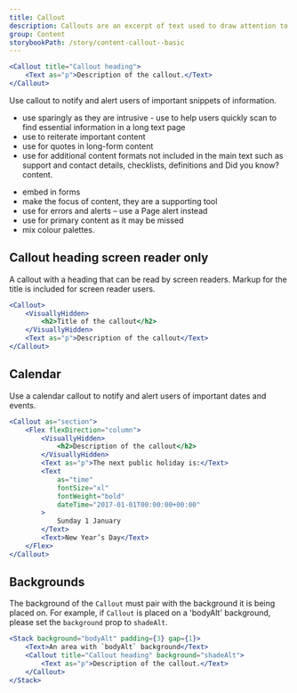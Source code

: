 ```yaml
---
title: Callout
description: Callouts are an excerpt of text used to draw attention to important or interesting information. They should not be confused with Page alerts.
group: Content
storybookPath: /story/content-callout--basic
---
```


```jsx live
<Callout title="Callout heading">
	<Text as="p">Description of the callout.</Text>
</Callout>
```

Use callout to notify and alert users of important snippets of information.

<DoHeading />

- use sparingly as they are intrusive - use to help users quickly scan
  to find essential information in a long text page
- use to reiterate important content
- use for quotes in long-form content
- use for additional content formats not included in the main text such as support and contact details, checklists, definitions and
  Did you know? content.

<DontHeading />

- embed in forms
- make the focus of content, they are a supporting tool
- use for errors and alerts – use a Page alert instead
- use for primary content as it may be missed
- mix colour palettes.

## Callout heading screen reader only

A callout with a heading that can be read by screen readers. Markup for the title is included for screen reader users.

```jsx live
<Callout>
	<VisuallyHidden>
		<h2>Title of the callout</h2>
	</VisuallyHidden>
	<Text as="p">Description of the callout</Text>
</Callout>
```

## Calendar

Use a calendar callout to notify and alert users of important dates and events.

```jsx live
<Callout as="section">
	<Flex flexDirection="column">
		<VisuallyHidden>
			<h2>Description of the callout</h2>
		</VisuallyHidden>
		<Text as="p">The next public holiday is:</Text>
		<Text
			as="time"
			fontSize="xl"
			fontWeight="bold"
			dateTime="2017-01-01T00:00:00+00:00"
		>
			Sunday 1 January
		</Text>
		<Text>New Year’s Day</Text>
	</Flex>
</Callout>
```

## Backgrounds

The background of the `Callout` must pair with the background it is being placed on. For example, if `Callout` is placed on a 'bodyAlt' background, please set the `background` prop to `shadeAlt`.

```jsx live
<Stack background="bodyAlt" padding={3} gap={1}>
	<Text>An area with `bodyAlt` background</Text>
	<Callout title="Callout heading" background="shadeAlt">
		<Text as="p">Description of the callout.</Text>
	</Callout>
</Stack>
```

